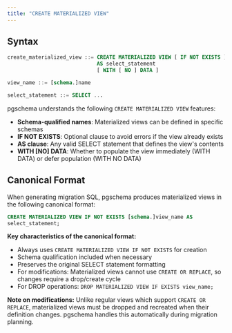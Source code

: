 ```yaml
---
title: "CREATE MATERIALIZED VIEW"
---
```


## Syntax

```sql
create_materialized_view ::= CREATE MATERIALIZED VIEW [ IF NOT EXISTS ] view_name 
                             AS select_statement
                             [ WITH [ NO ] DATA ]

view_name ::= [schema.]name

select_statement ::= SELECT ...
```

pgschema understands the following `CREATE MATERIALIZED VIEW` features:

- **Schema-qualified names**: Materialized views can be defined in specific schemas
- **IF NOT EXISTS**: Optional clause to avoid errors if the view already exists
- **AS clause**: Any valid SELECT statement that defines the view's contents
- **WITH [NO] DATA**: Whether to populate the view immediately (WITH DATA) or defer population (WITH NO DATA)

## Canonical Format

When generating migration SQL, pgschema produces materialized views in the following canonical format:

```sql
CREATE MATERIALIZED VIEW IF NOT EXISTS [schema.]view_name AS
select_statement;
```

**Key characteristics of the canonical format:**

- Always uses `CREATE MATERIALIZED VIEW IF NOT EXISTS` for creation
- Schema qualification included when necessary
- Preserves the original SELECT statement formatting
- For modifications: Materialized views cannot use `CREATE OR REPLACE`, so changes require a drop/create cycle
- For DROP operations: `DROP MATERIALIZED VIEW IF EXISTS view_name;`

**Note on modifications:** Unlike regular views which support `CREATE OR REPLACE`, materialized views must be dropped and recreated when their definition changes. pgschema handles this automatically during migration planning.